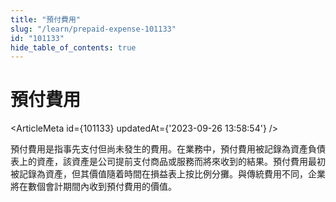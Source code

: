 ```yaml
---
title: "預付費用"
slug: "/learn/prepaid-expense-101133"
id: "101133"
hide_table_of_contents: true
---
```



# 預付費用

<ArticleMeta id={101133} updatedAt={'2023-09-26 13:58:54'} />
<div className='border-solid border-b border-t-0 my-4 border-[var(--ifm-color-gray-300)]' />

預付費用是指事先支付但尚未發生的費用。在業務中，預付費用被記錄為資產負債表上的資產，該資產是公司提前支付商品或服務而將來收到的結果。預付費用最初被記錄為資產，但其價值隨着時間在損益表上按比例分攤。與傳統費用不同，企業將在數個會計期間內收到預付費用的價值。
